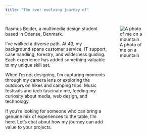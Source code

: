 ```yaml
---
title: "The ever evolving journey of"
---
```



<div class="side-by-side">
  <div class="text-column">
Rasmus Bejder, a multimedia design student based in Odense, Denmark.<br>

I've walked a diverse path. At 43, my background spans customer service, IT support, case handling, forestry, and wilderness guiding. Each experience has added something valuable to my unique skill set.<br>

When I'm not designing, I'm capturing moments through my camera lens or exploring the outdoors on hikes and camping trips. Music festivals and tech fascinate me, feeding my curiosity about media, web design, and technology.<br>

If you're looking for someone who can bring a genuine mix of experiences to the table, I'm here. Let's chat about how my journey can add value to your projects.<br>
  </div>

  <div class="image-column">
![A photo of me on a mountain](media/saana.jpg)
  </div>

</div>

<style>
.side-by-side {
  display: flex;
}

.image-column {
  flex: 1;
  padding-right: 20px; /* Adjust as needed for spacing between image and text */
}

.text-column {
  flex: 2;
}
</style>

